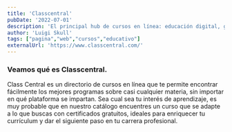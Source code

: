 ```yaml
---
title: 'Classcentral'
pubDate: '2022-07-01'
description: 'El principal hub de cursos en línea: educación digital, gratuita y accesible desde cualquier lugar.'
author: 'Luigi Skull'
tags: ["pagina","web","cursos","educativo"]
externalUrl: 'https://www.classcentral.com/' 
---
```



### Veamos qué es Classcentral.


Class Central es un directorio de cursos en línea que te permite encontrar fácilmente los mejores programas sobre casi cualquier materia, sin importar en qué plataforma se impartan. Sea cual sea tu interés de aprendizaje, es muy probable que en nuestro catálogo encuentres un curso que se adapte a lo que buscas con  certificados gratuitos, ideales para enriquecer tu currículum y dar el siguiente paso en tu carrera profesional.
